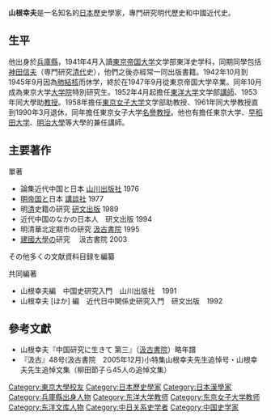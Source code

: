 {{unreferenced|time=2016-05-24T18:50:19+00:00}}

'''山根幸夫'''{{BD|1921年|8月21日|2005年|6月24日||}}是一名知名的[[日本|日本]]歷史學家，專門研究明代歷史和中國近代史。

==生平==
他出身於[[兵庫縣|兵庫縣]]，1941年4月入讀[[東京帝国大学|東京帝国大学]]文学部東洋史学科，同期同學包括[[神田信夫|神田信夫]]（専門研究[[清代|清代]]史），他們之後亦經常一同出版書籍。1942年10月到1945年9月因為[[肺結核|肺結核]]而休学，終於在1947年9月從東京帝国大学卒業。同年10月成為東京大学[[大学院|大学院]]特別研究生。1952年4月起擔任[[東洋大学|東洋大学]]文学部[[講師|講師]]、1953年同大學助[[教授|教授]]。1958年擔任[[東京女子大学|東京女子大学]]文学部助教授、1961年同大學教授直到1990年3月退休，同年擔任東京女子大学[[名譽教授|名譽教授]]。他也有擔任東京大学、[[早稻田大学|早稻田大学]]、[[明治大學|明治大學]]等大學的兼任講師。

==主要著作==
單著
*論集近代中国と日本 [[山川出版社|山川出版社]] 1976
*[[明|明]][[帝国|帝国]]と日本 [[講談社|講談社]] 1977
*明[[清|清]]史籍の研究 [[研文出版|研文出版]] 1989
*近代中国のなかの日本人　研文出版 1994
*明清華北定期市の研究 [[汲古書院|汲古書院]] 1995
*[[建國大學_(滿洲國)|建國大學]]の研究 　汲古書院 2003
その他多くの文献資料目録を編纂

共同編著
*山根幸夫編　中国史研究入門　山川出版社　1991
*山根幸夫 [ほか] 編　近代日中関係史研究入門　研文出版　1992

==參考文獻==
{{refbegin}}
* 山根幸夫『中国研究に生きて 第三』（[[汲古書院|汲古書院]]）略年譜
* 『汲古』48号(汲古書院　2005年12月)小特集山根幸夫先生追悼号・山根幸夫先生追悼文集（柳田節子ら45人の追悼文集）
{{refend}}

{{DEFAULTSORT:Yamane, Yukio}}
[[Category:東京大學校友|Category:東京大學校友]]
[[Category:日本歷史學家|Category:日本歷史學家]]
[[Category:日本漢學家|Category:日本漢學家]]
[[Category:兵庫縣出身人物|Category:兵庫縣出身人物]]
[[Category:东洋大学教师|Category:东洋大学教师]]
[[Category:东京女子大学教师|Category:东京女子大学教师]]
[[Category:东洋文库人物|Category:东洋文库人物]]
[[Category:中日关系史学者|Category:中日关系史学者]]
[[Category:中国史学家|Category:中国史学家]]